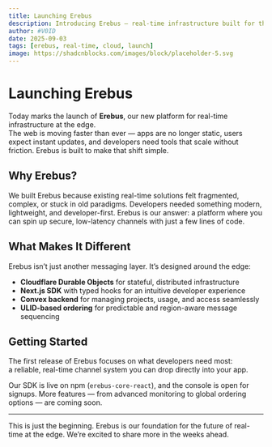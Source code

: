 ```yaml
---
title: Launching Erebus
description: Introducing Erebus — real-time infrastructure built for the edge
author: #V0ID
date: 2025-09-03
tags: [erebus, real-time, cloud, launch]
image: https://shadcnblocks.com/images/block/placeholder-5.svg
---
```


# Launching Erebus

Today marks the launch of **Erebus**, our new platform for real-time infrastructure at the edge.  
The web is moving faster than ever — apps are no longer static, users expect instant updates, and developers need tools that scale without friction. Erebus is built to make that shift simple.

## Why Erebus?

We built Erebus because existing real-time solutions felt fragmented, complex, or stuck in old paradigms. Developers needed something modern, lightweight, and developer-first. Erebus is our answer: a platform where you can spin up secure, low-latency channels with just a few lines of code.

## What Makes It Different

Erebus isn’t just another messaging layer. It’s designed around the edge:

- **Cloudflare Durable Objects** for stateful, distributed infrastructure  
- **Next.js SDK** with typed hooks for an intuitive developer experience  
- **Convex backend** for managing projects, usage, and access seamlessly  
- **ULID-based ordering** for predictable and region-aware message sequencing  

## Getting Started

The first release of Erebus focuses on what developers need most:  
a reliable, real-time channel system you can drop directly into your app.  

Our SDK is live on npm (`erebus-core-react`), and the console is open for signups. More features — from advanced monitoring to global ordering options — are coming soon.

---

This is just the beginning. Erebus is our foundation for the future of real-time at the edge. We’re excited to share more in the weeks ahead.